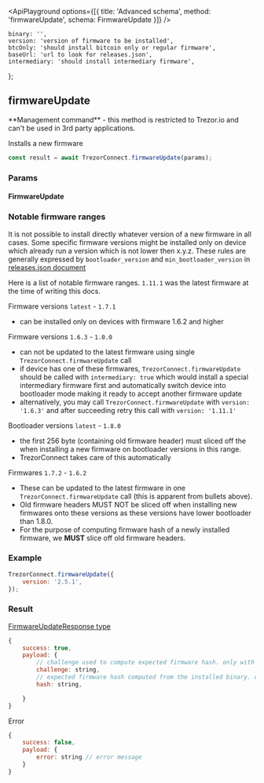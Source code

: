 


<ApiPlayground
    options={[{ title: 'Advanced schema', method: 'firmwareUpdate', schema: FirmwareUpdate }]}
/>

    binary: '',
    version: 'version of firmware to be installed',
    btcOnly: 'should install bitcoin only or regular firmware',
    baseUrl: 'url to look for releases.json',
    intermediary: 'should install intermediary firmware',
};

## firmwareUpdate

<Callout type="error" emoji="️🚫">
    **Management command** - this method is restricted to Trezor.io and can't be used in 3rd party
    applications.
</Callout>

Installs a new firmware

```javascript
const result = await TrezorConnect.firmwareUpdate(params);
```

### Params

<CommonParamsLink />

#### FirmwareUpdate

<ParamsTable schema={FirmwareUpdate} descriptions={paramDescriptions} />

### Notable firmware ranges

It is not possible to install directly whatever version of a new firmware in all cases. Some specific firmware
versions might be installed only on device which already run a version which is not lower then x.y.z.
These rules are generally expressed by `bootloader_version` and `min_bootloader_version` in [releases.json document](https://data.trezor.io/firmware/t1b1/releases.json)

Here is a list of notable firmware ranges. `1.11.1` was the latest firmware at the time of writing this docs.

Firmware versions `latest` - `1.7.1`

-   can be installed only on devices with firmware 1.6.2 and higher

Firmware versions `1.6.3` - `1.0.0`

-   can not be updated to the latest firmware using single `TrezorConnect.firmwareUpdate` call
-   if device has one of these firmwares, `TrezorConnect.firmwareUpdate` should be called with `intermediary: true` which would install a special intermediary firmware first and automatically switch device into bootloader mode making it ready to accept another firmware update
-   alternatively, you may call `TrezorConnect.firmwareUpdate` with `version: '1.6.3'` and after succeeding retry this call with `version: '1.11.1'`

Bootloader versions `latest` - `1.8.0`

-   the first 256 byte (containing old firmware header) must sliced off the when installing a new firmware on bootloader versions in this range.
-   TrezorConnect takes care of this automatically

Firmwares `1.7.2` - `1.6.2`

-   These can be updated to the latest firmware in one `TrezorConnect.firmwareUpdate` call (this is apparent from bullets above).
-   Old firmware headers MUST NOT be sliced off when installing new firmwares onto these versions as these versions have lower bootloader than 1.8.0.
-   For the purpose of computing firmware hash of a newly installed firmware, we **MUST** slice off old firmware headers.

### Example

```javascript
TrezorConnect.firmwareUpdate({
    version: '2.5.1',
});
```

### Result

[FirmwareUpdateResponse type](https://github.com/trezor/trezor-suite/blob/develop/packages/connect/src/types/api/firmwareUpdate.ts)

```javascript
{
    success: true,
    payload: {
        // challenge used to compute expected firmware hash. only with firmware 1.11.1 and 2.5.1 or higher
        challenge: string,
        // expected firmware hash computed from the installed binary. only with firmware 1.11.1 and 2.5.1 or higher
        hash: string,

    }
}
```

Error

```javascript
{
    success: false,
    payload: {
        error: string // error message
    }
}
```
